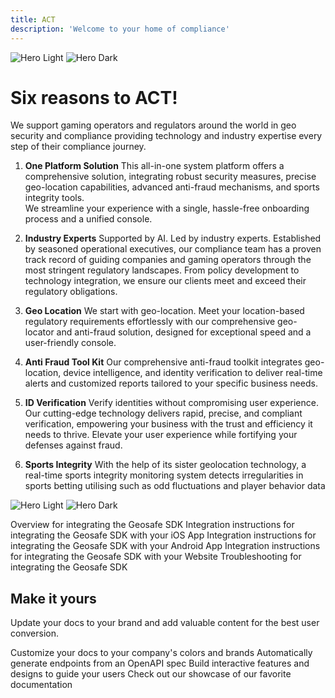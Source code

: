 ```yaml
---
title: ACT
description: 'Welcome to your home of compliance'
---
```


<img
  className="block dark:hidden"
  src="/images/ACT Group Consoles small - light.svg"
  alt="Hero Light"
/>
<img
  className="hidden dark:block"
  src="/images/ACT Group Consoles small - dark.svg"
  alt="Hero Dark"
/>

# Six reasons to ACT!

We support gaming operators and regulators around the world in geo security and compliance providing technology and industry expertise every step of their compliance journey.

1. **One Platform Solution**
This all-in-one system platform offers a comprehensive solution, integrating robust security measures, precise geo-location capabilities, advanced anti-fraud mechanisms, and sports integrity tools.  
We streamline your experience with a single, hassle-free onboarding process and a unified console. 

2. **Industry Experts**
Supported by AI. Led by industry experts.
Established by seasoned operational executives, our compliance team has a proven track record of guiding companies and gaming operators through the most stringent regulatory landscapes. From policy development to technology integration, we ensure our clients meet and exceed their regulatory obligations. 

3. **Geo Location**
We start with geo-location. Meet your location-based regulatory requirements effortlessly with our comprehensive geo-locator and anti-fraud solution, designed for exceptional speed and a user-friendly console. 

4. **Anti Fraud Tool Kit**
Our comprehensive anti-fraud toolkit integrates geo-location, device intelligence, and identity verification to deliver real-time alerts and customized reports tailored to your specific business needs. 

5. **ID Verification**
Verify identities without compromising user experience. Our cutting-edge technology delivers rapid, precise, and compliant verification, empowering your business with the trust and efficiency it needs to thrive. 
Elevate your user experience while fortifying your defenses against fraud. 

6. **Sports Integrity**
With the help of its sister geolocation technology, a real-time sports integrity monitoring system detects irregularities in sports betting utilising such as odd fluctuations and player behavior data

<img
  className="block dark:hidden"
  src="/images/geosafe - light.svg"
  alt="Hero Light"
/>
<img
  className="hidden dark:block"
  src="/images/geosafe - dark.svg"
  alt="Hero Dark"
/>

<CardGroup cols={2}>
  <Card
    title="Overview"
    icon="location-dot"
    href="/geosafe/SDK-iOS"
  >
    Overview for integrating the Geosafe SDK
  </Card>
  <Card
    title="iOS Integration"
    icon="apple"
    href="/geosafe/SDK-iOS"
  >
    Integration instructions for integrating the Geosafe SDK with your iOS App
  </Card>
  <Card
    title="Android Integration"
    icon="android"
    href="/geosafe/SDK-Android"
  >
    Integration instructions for integrating the Geosafe SDK with your Android App
  </Card>  
  <Card
    title="Web Integration"
    icon="globe"
    href="/geosafe/SDK-Web"
  >
    Integration instructions for integrating the Geosafe SDK with your Website
  </Card>
  <Card
    title="Troubleshooting"
    icon="paw-claws"
    href="/geosafe/troubleshooting"
  >
    Troubleshooting for integrating the Geosafe SDK
  </Card>
</CardGroup>

## Make it yours

Update your docs to your brand and add valuable content for the best user conversion.

<CardGroup cols={2}>
  <Card
    title="Customize Style"
    icon="palette"
    href="https://mintlify.com/docs/settings/global"
  >
    Customize your docs to your company's colors and brands
  </Card>
  <Card
    title="Reference APIs"
    icon="code"
    href="https://mintlify.com/docs/api-playground/openapi"
  >
    Automatically generate endpoints from an OpenAPI spec
  </Card>
  <Card
    title="Add Components"
    icon="screwdriver-wrench"
    href="https://mintlify.com/docs/components/accordion"
  >
    Build interactive features and designs to guide your users
  </Card>
  <Card
    title="Get Inspiration"
    icon="stars"
    href="https://mintlify.com/customers"
  >
    Check out our showcase of our favorite documentation
  </Card>
</CardGroup>
